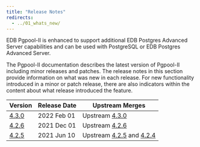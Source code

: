 ```yaml
---
title: "Release Notes"
redirects:
  - ../01_whats_new/
---
```


EDB Pgpool-II is enhanced to support additional EDB Postgres Advanced Server capabilities and can be used with PostgreSQL or EDB Postgres Advanced Server.

The Pgpool-II documentation describes the latest version of Pgpool-II including minor releases and patches. The release notes in this section provide information on what was new in each release. For new functionality introduced in a minor or patch release, there are also indicators within the content about what release introduced the feature.

| Version                   | Release Date | Upstream Merges                                                                                                                                                                                                                  | 
| ------------------------- | ------------ | -------------------------------------------------------------------------------------------------------------------------------------------------------------------------------------------------------------------------------- | 
| [4.3.0](08_430_rel_notes) | 2022 Feb 01  | Upstream [4.3.0](https://www.pgpool.net/docs/43/en/html/release-4-3-0.html#bug-fixes)             |                                                                                                                              |
| [4.2.6](09_426_rel_notes) | 2021 Dec 01  | Upstream [4.2.6](https://www.pgpool.net/docs/42/en/html/release-4-2-6.html#bug-fixes)                                                                                                                                            |
| [4.2.5](10_425_rel_notes) | 2021 Jun 10  | Upstream [4.2.5](https://www.pgpool.net/docs/42/en/html/release-4-2-5.html) and [4.2.4](https://www.pgpool.net/docs/42/en/html/release-4-2-4.html)                                                                               |